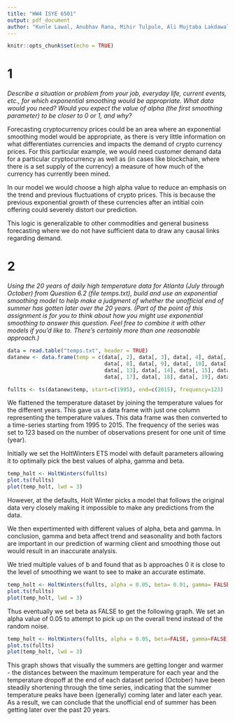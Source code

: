 ```yaml
---
title: "HW4 ISYE 6501"
output: pdf_document
author: "Kunle Lawal, Anubhav Rana, Mihir Tulpule, Ali Mujtaba Lakdawala"
---
```


```r
knitr::opts_chunk$set(echo = TRUE)
```

# 1
*Describe a situation or problem from your job, everyday life, current events, etc., for which exponential smoothing would be appropriate. What data would you need? Would you expect the value of alpha (the first smoothing parameter) to be closer to 0 or 1, and why?*


Forecasting cryptocurrency prices could be an area where an exponential smoothing model would be appropriate, as there is very little information on what differentiates currencies and impacts the demand of crypto currency prices. For this particular example, we would need customer demand data for a particular cryptocurrency as well as (in cases like blockchain, where there is a set supply of the currency) a measure of how much of the currency has currently been mined. 

In our model we would choose a high alpha value to reduce an emphasis on the trend and previous fluctuations of crypto prices. This is because the previous exponential growth of these currencies after an intitial coin offering could severely distort our prediction. 

This logic is generalizable to other commodities and general business forecasting where we do not have sufficient data to draw any causal links regarding demand. 

# 2

*Using the 20 years of daily high temperature data for Atlanta (July through October) from Question 6.2 (file temps.txt), build and use an exponential smoothing model to help make a judgment of whether the unofficial end of summer has gotten later over the 20 years.  (Part of the point of this assignment is for you to think about how you might use exponential smoothing to answer this question. Feel free to combine it with other models if you’d like to. There’s certainly more than one reasonable approach.) *

```r
data = read.table("temps.txt", header = TRUE)
datanew <- data.frame(temp = c(data[, 2], data[, 3], data[, 4], data[, 5], data[, 6], data[, 7],
                               data[, 8], data[, 9], data[, 10], data[, 11], data[, 12],
                               data[, 13], data[, 14], data[, 15], data[, 16],
                               data[, 17], data[, 18], data[, 19], data[, 20], data[, 21]))

fullts <- ts(datanew$temp, start=c(1995), end=c(2015), frequency=123)
```

We flattened the temperature dataset by joining the temperature values for the different years. This gave us a data frame with just one column representing the temperature values. 
This data frame was then converted to a time-series starting from 1995 to 2015. The frequency of the series was set to 123 based on the number of observations present for one unit of time (year).  


Initially we set the HoltWinters ETS model with default parameters allowing it to optimally pick the best values of alpha, gamma and beta. 

```r
temp_holt <- HoltWinters(fullts)
plot.ts(fullts)
plot(temp_holt, lwd = 3)
```

However, at the defaults, Holt Winter picks a model that follows the original data very closely making it impossible to make any predictions from the data.  


We then expertimented with different values of alpha, beta and gamma. In conclusion, gamma and beta affect trend and seasonality and both factors are important in our prediction of warming client and smoothing those out would result in an inaccurate analysis. 

We tried multiple values of b and found that as b approaches 0 it is close to the level of smoothing we want to see to make an accurate estimate. 

```r
temp_holt <- HoltWinters(fullts, alpha = 0.05, beta= 0.01, gamma= FALSE)
plot.ts(fullts)
plot(temp_holt, lwd = 3)
```

Thus eventually we set beta as FALSE to get the following graph. We set an alpha value of 0.05 to attempt to pick up on the overall trend instead of the random noise. 

```r
temp_holt <- HoltWinters(fullts, alpha = 0.05, beta=FALSE, gamma=FALSE)
plot.ts(fullts)
plot(temp_holt, lwd = 3)
```

This graph shows that visually the summers are getting longer and warmer - the distances between the maximum temperature for each year and the temperature dropoff at the end of each dataset period (October) have been steadily shortening through the time series, indicating that the summer temperature peaks have been (generally) coming later and later each year. As a result, we can conclude that the unofficial end of summer has been getting later over the past 20 years.



